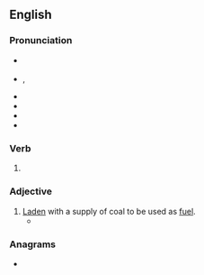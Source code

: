 ==English==

===Pronunciation===
* {{a|UK}} {{IPA|en|/kəʊld/|/kɔʊld/}}
* {{a|US}} {{enPR|kōld}}, {{IPA|en|/koʊld/}}
* {{audio|en|En-uk-cold.ogg|Audio (UK)}}
* {{audio|en|en-us-cold.ogg|Audio (US)}}
* {{homophones|en|cold}}
* {{rhymes|en|əʊld}}

===Verb===
{{head|en|verb form}}

# {{en-past of|coal}}

===Adjective===
{{en-adj|-}}

# [[laden|Laden]] with a supply of coal to be used as [[fuel]].
#* {{quote-book|1=en|year=1887|author=Harriet W. Daly|title=Digging, Squatting, and Pioneering Life in the Northern Territory of South Australia|page=131|passage=Fully '''coaled''', we steamed away to Melbourne, the engineers making up for lost time and previous scarcity of fuel by burning coal with a lavish hand.}}

===Anagrams===
* {{anagrams|en|a=acdelo|colead}}